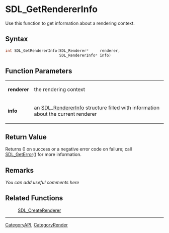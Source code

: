
= SDL_GetRendererInfo =
Use this function to get information about a rendering context.


== Syntax ==
<syntaxhighlight lang='c++'>
int SDL_GetRendererInfo(SDL_Renderer*     renderer,
                        SDL_RendererInfo* info)
</syntaxhighlight>

== Function Parameters ==
{|
|'''renderer'''
|the rendering context
|-
|'''info'''
|an [[SDL_RendererInfo]] structure filled with information about the current renderer
|}

== Return Value ==
Returns 0 on success or a negative error code on failure; call [[SDL_GetError]]() for more information.

== Remarks ==
''You can add useful comments here''

== Related Functions ==
:[[SDL_CreateRenderer]]

----
[[CategoryAPI]], [[CategoryRender]]

